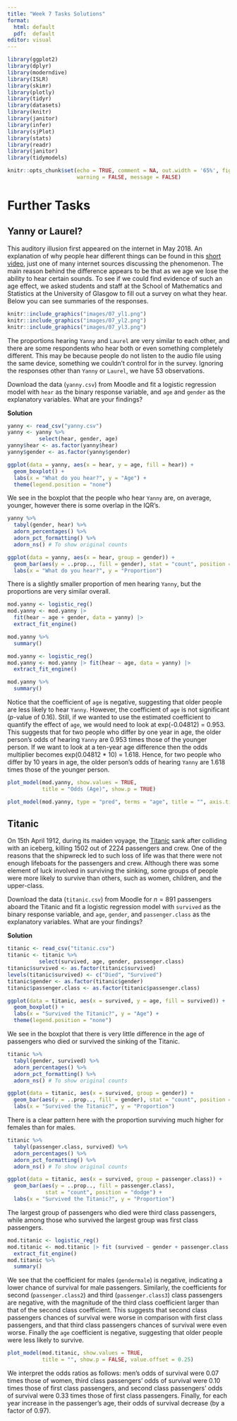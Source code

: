 ```yaml
---
title: "Week 7 Tasks Solutions"
format: 
  html: default
  pdf:  default
editor: visual
---
```


```r
library(ggplot2)
library(dplyr)
library(moderndive)
library(ISLR)
library(skimr)
library(plotly)
library(tidyr)
library(datasets)
library(knitr)
library(janitor)
library(infer)
library(sjPlot)
library(stats)
library(readr)
library(janitor)
library(tidymodels)

knitr::opts_chunk$set(echo = TRUE, comment = NA, out.width = '65%', fig.align = "center", fig.pos = 'H',
                      warning = FALSE, message = FALSE)
```

```{=html}
<style>
p.caption {
  font-size: 1.4em;
}
</style>
```
# Further Tasks

## Yanny or Laurel?

This auditory illusion first appeared on the internet in May 2018. An explanation of why people hear different things can be found in this [short video](https://www.youtube.com/watch?v=yDiXQl7grPQ), just one of many internet sources discussing the phenomenon. The main reason behind the difference appears to be that as we age we lose the ability to hear certain sounds. To see if we could find evidence of such an age effect, we asked students and staff at the School of Mathematics and Statistics at the University of Glasgow to fill out a survey on what they hear. Below you can see summaries of the responses.

```r
knitr::include_graphics("images/07_yl1.png")
knitr::include_graphics("images/07_yl2.png")
knitr::include_graphics("images/07_yl3.png")
```

The proportions hearing `Yanny` and `Laurel` are very similar to each other, and there are some respondents who hear both or even something completely different. This may be because people do not listen to the audio file using the same device, something we couldn't control for in the survey. Ignoring the responses other than `Yanny` or `Laurel`, we have 53 observations.

Download the data (`yanny.csv`) from Moodle and fit a logistic regression model with `hear` as the binary response variable, and `age` and `gender` as the explanatory variables. What are your findings?

**Solution**

```r
yanny <- read_csv("yanny.csv")
yanny <- yanny %>%
          select(hear, gender, age)
yanny$hear <- as.factor(yanny$hear)
yanny$gender <- as.factor(yanny$gender)
```

```r
ggplot(data = yanny, aes(x = hear, y = age, fill = hear)) +
  geom_boxplot() +
  labs(x = "What do you hear?", y = "Age") +
  theme(legend.position = "none")
```

We see in the boxplot that the people who hear `Yanny` are, on average, younger, however there is some overlap in the IQR's.

```r
yanny %>%
  tabyl(gender, hear) %>%
  adorn_percentages() %>%
  adorn_pct_formatting() %>%
  adorn_ns() # To show original counts
```

```r
ggplot(data = yanny, aes(x = hear, group = gender)) +
  geom_bar(aes(y = ..prop.., fill = gender), stat = "count", position = "dodge") +
  labs(x = "What do you hear?", y = "Proportion")
```

There is a slightly smaller proportion of men hearing `Yanny`, but the proportions are very similar overall.

```r
mod.yanny <- logistic_reg()
mod.yanny <- mod.yanny |> 
  fit(hear ~ age + gender, data = yanny) |>
  extract_fit_engine()

mod.yanny %>%
  summary()
```

```r
mod.yanny <- logistic_reg()
mod.yanny <- mod.yanny |> fit(hear ~ age, data = yanny) |>
  extract_fit_engine()

mod.yanny %>%
  summary()
```

Notice that the coefficient of `age` is negative, suggesting that older people are less likely to hear `Yanny`. However, the coefficient of `age` is not significant ($p$-value of 0.16). Still, if we wanted to use the estimated coefficient to quantify the effect of `age`, we would need to look at exp(-0.04812) = 0.953. This suggests that for two people who differ by one year in age, the older person's odds of hearing `Yanny` are 0.953 times those of the younger person. If we want to look at a ten-year age difference then the odds multiplier becomes exp(0.04812 \* 10) = 1.618. Hence, for two people who differ by 10 years in age, the older person's odds of hearing `Yanny` are 1.618 times those of the younger person.

```r
plot_model(mod.yanny, show.values = TRUE,
           title = "Odds (Age)", show.p = TRUE)
```

```r
plot_model(mod.yanny, type = "pred", terms = "age", title = "", axis.title = c("Age", "Probability of hearing Yanny"))
```

## Titanic

On 15th April 1912, during its maiden voyage, the [Titanic](https://en.wikipedia.org/wiki/RMS_Titanic) sank after colliding with an iceberg, killing 1502 out of 2224 passengers and crew. One of the reasons that the shipwreck led to such loss of life was that there were not enough lifeboats for the passengers and crew. Although there was some element of luck involved in surviving the sinking, some groups of people were more likely to survive than others, such as women, children, and the upper-class.

Download the data (`titanic.csv`) from Moodle for $n = 891$ passengers aboard the Titanic and fit a logistic regression model with `survived` as the binary response variable, and `age`, `gender`, and `passenger.class` as the explanatory variables. What are your findings?

**Solution**

```r
titanic <- read_csv("titanic.csv")
titanic <- titanic %>%
          select(survived, age, gender, passenger.class)
titanic$survived <- as.factor(titanic$survived)
levels(titanic$survived) <- c("Died", "Survived")
titanic$gender <- as.factor(titanic$gender)
titanic$passenger.class <- as.factor(titanic$passenger.class)
```

```r
ggplot(data = titanic, aes(x = survived, y = age, fill = survived)) +
  geom_boxplot() +
  labs(x = "Survived the Titanic?", y = "Age") +
  theme(legend.position = "none")
```

We see in the boxplot that there is very little difference in the age of passengers who died or survived the sinking of the Titanic.

```r
titanic %>%
  tabyl(gender, survived) %>%
  adorn_percentages() %>%
  adorn_pct_formatting() %>%
  adorn_ns() # To show original counts
```

```r
ggplot(data = titanic, aes(x = survived, group = gender)) +
  geom_bar(aes(y = ..prop.., fill = gender), stat = "count", position = "dodge") +
  labs(x = "Survived the Titanic?", y = "Proportion")
```

There is a clear pattern here with the proportion surviving much higher for females than for males.

```r
titanic %>%
  tabyl(passenger.class, survived) %>%
  adorn_percentages() %>%
  adorn_pct_formatting() %>%
  adorn_ns() # To show original counts
```

```r
ggplot(data = titanic, aes(x = survived, group = passenger.class)) +
  geom_bar(aes(y = ..prop.., fill = passenger.class),
            stat = "count", position = "dodge") +
  labs(x = "Survived the Titanic?", y = "Proportion")
```

The largest group of passengers who died were third class passengers, while among those who survived the largest group was first class passengers.

```r
mod.titanic <- logistic_reg()
mod.titanic <- mod.titanic |> fit (survived ~ gender + passenger.class + age, data = titanic) |>
  extract_fit_engine()
mod.titanic %>%
  summary()
```

We see that the coefficient for males (`gendermale`) is negative, indicating a lower chance of survival for male passengers. Similarly, the coefficients for second (`passenger.class2`) and third (`passenger.class3`) class passengers are negative, with the magnitude of the third class coefficient larger than that of the second class coefficient. This suggests that second class passengers chances of survival were worse in comparison with first class passengers, and that third class passengers chances of survival were even worse. Finally the `age` coefficient is negative, suggesting that older people were less likely to survive.

```r
plot_model(mod.titanic, show.values = TRUE,
           title = "", show.p = FALSE, value.offset = 0.25)
```

We interpret the odds ratios as follows: men's odds of survival were 0.07 times those of women, third class passengers' odds of survival were 0.10 times those of first class passengers, and second class passengers' odds of survival were 0.33 times those of first class passengers. Finally, for each year increase in the passenger's age, their odds of survival decrease (by a factor of 0.97).

